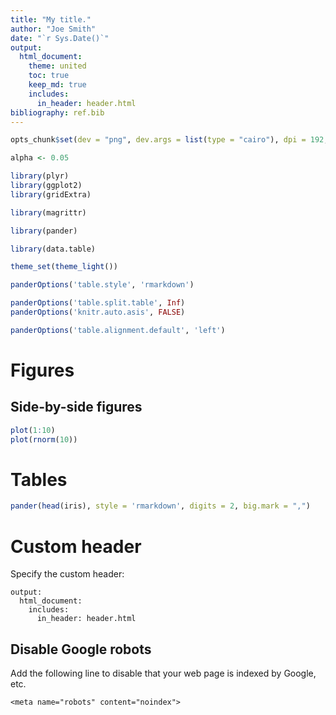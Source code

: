 ```yaml
---
title: "My title."
author: "Joe Smith"
date: "`r Sys.Date()`"
output:
  html_document:
    theme: united
    toc: true
    keep_md: true
    includes:
      in_header: header.html
bibliography: ref.bib    
---
```


```r
opts_chunk$set(dev = "png", dev.args = list(type = "cairo"), dpi = 192, fig.path = "figures/", comment = NA, results = 'markup', tidy = F, message = F, warning = F, echo = F)
```

```r
alpha <- 0.05
```

```r
library(plyr)
library(ggplot2)
library(gridExtra)

library(magrittr)

library(pander)

library(data.table)
```

```r
theme_set(theme_light())

panderOptions('table.style', 'rmarkdown')

panderOptions('table.split.table', Inf)
panderOptions('knitr.auto.asis', FALSE)

panderOptions('table.alignment.default', 'left')
```

# Figures

## Side-by-side figures

```r
plot(1:10)
plot(rnorm(10))
```

# Tables

```r
pander(head(iris), style = 'rmarkdown', digits = 2, big.mark = ",")
```

# Custom header

Specify the custom header:

```
output:
  html_document:
    includes:
      in_header: header.html
```

## Disable Google robots

Add the following line to disable that your web page is indexed by Google, etc.

```
<meta name="robots" content="noindex">
```

